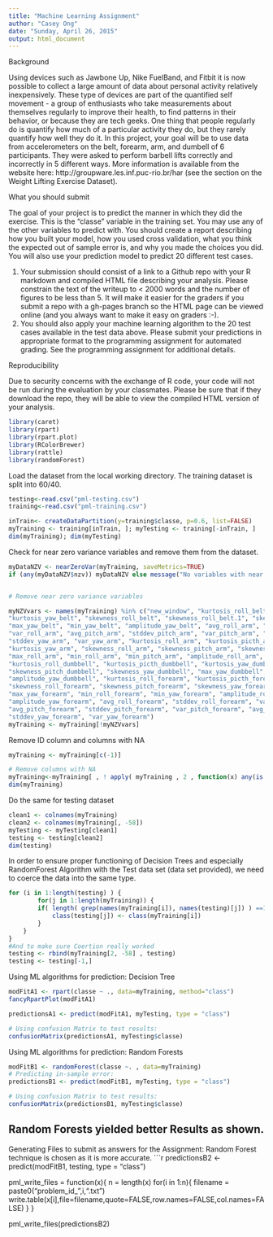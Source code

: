 ```yaml
---
title: "Machine Learning Assignment"
author: "Casey Ong"
date: "Sunday, April 26, 2015"
output: html_document
---
```

Background

Using devices such as Jawbone Up, Nike FuelBand, and Fitbit it is now possible to collect a large amount of data about personal activity relatively inexpensively. These type of devices are part of the quantified self movement - a group of enthusiasts who take measurements about themselves regularly to improve their health, to find patterns in their behavior, or because they are tech geeks. One thing that people regularly do is quantify how much of a particular activity they do, but they rarely quantify how well they do it. In this project, your goal will be to use data from accelerometers on the belt, forearm, arm, and dumbell of 6 participants. They were asked to perform barbell lifts correctly and incorrectly in 5 different ways. More information is available from the website here: http://groupware.les.inf.puc-rio.br/har (see the section on the Weight Lifting Exercise Dataset). 

What you should submit

The goal of your project is to predict the manner in which they did the exercise. This is the "classe" variable in the training set. You may use any of the other variables to predict with. You should create a report describing how you built your model, how you used cross validation, what you think the expected out of sample error is, and why you made the choices you did. You will also use your prediction model to predict 20 different test cases. 

1. Your submission should consist of a link to a Github repo with your R markdown and compiled HTML file describing your analysis. Please constrain the text of the writeup to < 2000 words and the number of figures to be less than 5. It will make it easier for the graders if you submit a repo with a gh-pages branch so the HTML page can be viewed online (and you always want to make it easy on graders :-).
2. You should also apply your machine learning algorithm to the 20 test cases available in the test data above. Please submit your predictions in appropriate format to the programming assignment for automated grading. See the programming assignment for additional details. 

Reproducibility 

Due to security concerns with the exchange of R code, your code will not be run during the evaluation by your classmates. Please be sure that if they download the repo, they will be able to view the compiled HTML version of your analysis. 


```r
library(caret)
library(rpart)
library(rpart.plot)
library(RColorBrewer)
library(rattle)
library(randomForest)

```

Load the dataset from the local working directory.
The training dataset is split into 60/40. 

```r
testing<-read.csv("pml-testing.csv")
training<-read.csv("pml-training.csv")

inTrain<- createDataPartition(y=training$classe, p=0.6, list=FALSE)
myTraining <- training[inTrain, ]; myTesting <- training[-inTrain, ]
dim(myTraining); dim(myTesting)

```
Check for near zero variance variables and remove them from the dataset.
```r
myDataNZV <- nearZeroVar(myTraining, saveMetrics=TRUE)
if (any(myDataNZV$nzv)) myDataNZV else message("No variables with near zero variance")


# Remove near zero variance variables

myNZVvars <- names(myTraining) %in% c("new_window", "kurtosis_roll_belt", "kurtosis_picth_belt",
"kurtosis_yaw_belt", "skewness_roll_belt", "skewness_roll_belt.1", "skewness_yaw_belt",
"max_yaw_belt", "min_yaw_belt", "amplitude_yaw_belt", "avg_roll_arm", "stddev_roll_arm",
"var_roll_arm", "avg_pitch_arm", "stddev_pitch_arm", "var_pitch_arm", "avg_yaw_arm",
"stddev_yaw_arm", "var_yaw_arm", "kurtosis_roll_arm", "kurtosis_picth_arm",
"kurtosis_yaw_arm", "skewness_roll_arm", "skewness_pitch_arm", "skewness_yaw_arm",
"max_roll_arm", "min_roll_arm", "min_pitch_arm", "amplitude_roll_arm", "amplitude_pitch_arm",
"kurtosis_roll_dumbbell", "kurtosis_picth_dumbbell", "kurtosis_yaw_dumbbell", "skewness_roll_dumbbell",
"skewness_pitch_dumbbell", "skewness_yaw_dumbbell", "max_yaw_dumbbell", "min_yaw_dumbbell",
"amplitude_yaw_dumbbell", "kurtosis_roll_forearm", "kurtosis_picth_forearm", "kurtosis_yaw_forearm",
"skewness_roll_forearm", "skewness_pitch_forearm", "skewness_yaw_forearm", "max_roll_forearm",
"max_yaw_forearm", "min_roll_forearm", "min_yaw_forearm", "amplitude_roll_forearm",
"amplitude_yaw_forearm", "avg_roll_forearm", "stddev_roll_forearm", "var_roll_forearm",
"avg_pitch_forearm", "stddev_pitch_forearm", "var_pitch_forearm", "avg_yaw_forearm",
"stddev_yaw_forearm", "var_yaw_forearm")
myTraining <- myTraining[!myNZVvars]
```
Remove ID column and columns with NA 
```r
myTraining <- myTraining[c(-1)]

# Remove columns with NA
myTraining<-myTraining[ , ! apply( myTraining , 2 , function(x) any(is.na(x)) ) ]
dim(myTraining)
```
Do the same for testing dataset
```r
clean1 <- colnames(myTraining)
clean2 <- colnames(myTraining[, -58]) 
myTesting <- myTesting[clean1]
testing <- testing[clean2]
dim(testing)
```
In order to ensure proper functioning of Decision Trees and especially RandomForest Algorithm with the Test data set (data set provided), we need to coerce the data into the same type.
```r
for (i in 1:length(testing) ) {
        for(j in 1:length(myTraining)) {
        if( length( grep(names(myTraining[i]), names(testing)[j]) ) ==1)  {
            class(testing[j]) <- class(myTraining[i])
        }      
    }      
}
#And to make sure Coertion really worked
testing <- rbind(myTraining[2, -58] , testing) 
testing <- testing[-1,]
```
Using ML algorithms for prediction: Decision Tree

```r
modFitA1 <- rpart(classe ~ ., data=myTraining, method="class")
fancyRpartPlot(modFitA1)

predictionsA1 <- predict(modFitA1, myTesting, type = "class")

# Using confusion Matrix to test results:
confusionMatrix(predictionsA1, myTesting$classe)
```
Using ML algorithms for prediction: Random Forests

```r
modFitB1 <- randomForest(classe ~. , data=myTraining)
# Predicting in-sample error:
predictionsB1 <- predict(modFitB1, myTesting, type = "class")

# Using confusion Matrix to test results:
confusionMatrix(predictionsB1, myTesting$classe)
```
Random Forests yielded better Results as shown.
---
Generating Files to submit as answers for the Assignment:
Random Forest technique is chosen as it is more accurate.
```r

predictionsB2 <- predict(modFitB1, testing, type = "class")

pml_write_files = function(x){
  n = length(x)
  for(i in 1:n){
    filename = paste0("problem_id_",i,".txt")
    write.table(x[i],file=filename,quote=FALSE,row.names=FALSE,col.names=FALSE)
  }
}

pml_write_files(predictionsB2)


